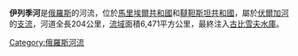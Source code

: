 {{Infobox River 
|river_name = 伊列季河
|image_name = Reka Ilet.jpg
|caption = 
|origin = [[馬里埃爾共和國|馬里埃爾共和國]]
|mouth = [[古比雪夫水庫|古比雪夫水庫]]
|basin_countries = {{flag|Russia}}
|length = 204公里
|elevation = 
|mouth elevation = 53米
|discharge = 每秒1,180立方米（河口附近）
|watershed = 6,471平方公里
}}

'''伊列季河'''是[[俄羅斯|俄羅斯]]的河流，位於[[馬里埃爾共和國|馬里埃爾共和國]]和[[韃靼斯坦共和國|韃靼斯坦共和國]]，屬於[[伏爾加河|伏爾加河]]的[[支流|支流]]，河道全長204公里，[[流域|流域]]面積6,471平方公里，最終注入[[古比雪夫水庫|古比雪夫水庫]]。

{{Coord|55|52|13|N|48|21|22|E|region:RU-ME_type:river|display=title}}

{{俄羅斯地理小作品}}
{{Volga River}}

[[Category:俄羅斯河流|Category:俄羅斯河流]]